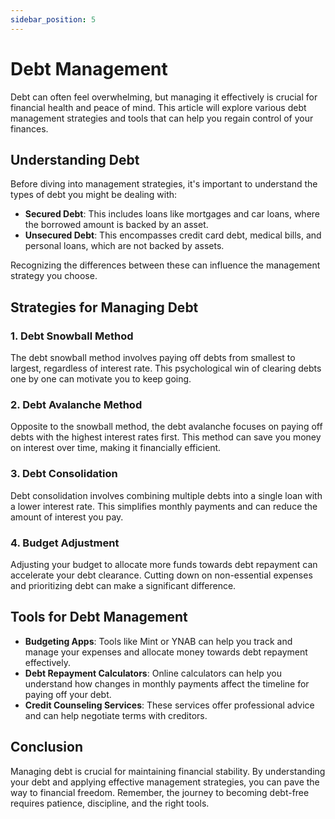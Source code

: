 ```yaml
---
sidebar_position: 5
---
```


# Debt Management

Debt can often feel overwhelming, but managing it effectively is crucial for financial health and peace of mind. This article will explore various debt management strategies and tools that can help you regain control of your finances.

## Understanding Debt

Before diving into management strategies, it's important to understand the types of debt you might be dealing with:

- **Secured Debt**: This includes loans like mortgages and car loans, where the borrowed amount is backed by an asset.
- **Unsecured Debt**: This encompasses credit card debt, medical bills, and personal loans, which are not backed by assets.

Recognizing the differences between these can influence the management strategy you choose.

## Strategies for Managing Debt

### 1. Debt Snowball Method

The debt snowball method involves paying off debts from smallest to largest, regardless of interest rate. This psychological win of clearing debts one by one can motivate you to keep going.

### 2. Debt Avalanche Method

Opposite to the snowball method, the debt avalanche focuses on paying off debts with the highest interest rates first. This method can save you money on interest over time, making it financially efficient.

### 3. Debt Consolidation

Debt consolidation involves combining multiple debts into a single loan with a lower interest rate. This simplifies monthly payments and can reduce the amount of interest you pay.

### 4. Budget Adjustment

Adjusting your budget to allocate more funds towards debt repayment can accelerate your debt clearance. Cutting down on non-essential expenses and prioritizing debt can make a significant difference.

## Tools for Debt Management

- **Budgeting Apps**: Tools like Mint or YNAB can help you track and manage your expenses and allocate money towards debt repayment effectively.
- **Debt Repayment Calculators**: Online calculators can help you understand how changes in monthly payments affect the timeline for paying off your debt.
- **Credit Counseling Services**: These services offer professional advice and can help negotiate terms with creditors.

## Conclusion

Managing debt is crucial for maintaining financial stability. By understanding your debt and applying effective management strategies, you can pave the way to financial freedom. Remember, the journey to becoming debt-free requires patience, discipline, and the right tools.
